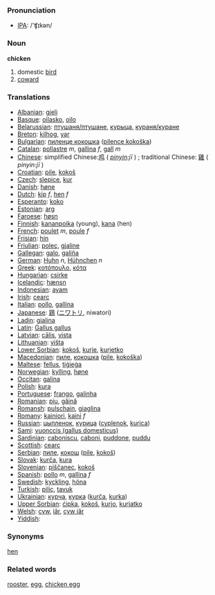 === Pronunciation ===
*[[w:IPA|IPA]]: /'ʧɪkən/

=== Noun ===

'''chicken'''

# domestic [[bird]]
# [[coward]]

=== Translations ===

*[[Albanian]]: [[gjeli]]
*[[Basque]]: [[oilasko]], [[oilo]]
*[[Belarussian]]: [[птушаня/птушане]], [[курыца]], [[кураня/куране]]
*[[Breton]]: [[kilhog]], [[yar]]
*[[Bulgarian]]: [[пиленце кокошка]] ([[pilence kokoška]])
*[[Catalan]]: [[pollastre]] ''m'', [[gallina]] ''f'', [[gall]] ''m''
*[[Chinese]]: simplified Chinese:[[鸡]] ( ''[[pinyin]]:jī'' ) ; traditional Chinese: [[雞]] ( ''pinyin:jī'' ) 
*[[Croatian]]: [[pile]], [[kokoš]]
*[[Czech]]: [[slepice]], [[kur]]
*[[Danish]]: [[høne]]
*[[Dutch]]: [[kip]] ''f'', [[hen]] ''f''
*[[Esperanto]]: [[koko]]
*[[Estonian]]: [[arg]]
*[[Faroese]]: [[høsn]]
*[[Finnish]]: [[kananpoika]] (young), [[kana]] (hen)
*[[French]]: [[poulet]] ''m'', [[poule]] ''f''
*[[Frisian]]: [[hin]]
*[[Friulian]]: [[poleç]], [[gjaline]]
*[[Gallegan]]: [[galo]], [[galiña]]
*[[German]]: [[Huhn]] ''n'', [[Hühnchen]] ''n''
*[[Greek]]: [[κοτόπουλο]], [[κότα]] '' ''
*[[Hungarian]]: [[csirke]]
*[[Icelandic]]: [[hænsn]]
*[[Indonesian]]: [[ayam]]
*[[Irish]]: [[cearc]]
*[[Italian]]: [[pollo]], [[gallina]] '' ''
*[[Japanese]]: [[鶏]] ([[ニワトリ]], niwatori)
*[[Ladin]]: [[gialina]]
*[[Latin]]: [[Gallus gallus]] '' ''
*[[Latvian]]: [[cālis]], [[vista]]
*[[Lithuanian]]: [[višta]]
*[[Lower Sorbian]]: [[kokoš]], [[kurje]], [[kurjetko]]
*[[Macedonian]]: [[пиле]], [[кокошка]] ([[pile]], [[kokoška]])
*[[Maltese]]: [[fellus]], [[tiġieġa]]
*[[Norwegian]]: [[kylling]], [[høne]]
*[[Occitan]]: [[galina]]
*[[Polish]]: [[kura]] '' ''
*[[Portuguese]]: [[frango]], [[galinha]]
*[[Romanian]]: [[piu]], [[găină]]
*[[Romansh]]: [[pulschain]], [[giaglina]]
*[[Romany]]: [[kainiori]], [[kaini]] ''f''
*[[Russian]]: [[цыпленок]], [[курица]] ([[cyplenok]], [[kurica]]) '' ''
*[[Sami]]: [[vuonccis (gallus domesticus)]]
*[[Sardinian]]: [[caboniscu]], [[caboni]], [[puddone]], [[puddu]]
*[[Scottish]]: [[cearc]]
*[[Serbian]]: [[пиле]], [[кокош]] ([[pile]], [[kokoš]])
*[[Slovak]]: [[kurča]], [[kura]]
*[[Slovenian]]: [[piščanec]], [[kokoš]]
*[[Spanish]]: [[pollo]] ''m'', [[gallina]] ''f''
*[[Swedish]]: [[kyckling]], [[höna]]
*[[Turkish]]: [[piliç]], [[tavuk]]
*[[Ukrainian]]: [[курча]], [[курка]] ([[kurča]], [[kurka]])
*[[Upper Sorbian]]: [[ćipka]], [[kokoš]], [[kurjo]], [[kurjatko]]
*[[Welsh]]: [[cyw]], [[iâr]], [[cyw iâr]]
*[[Yiddish]]: [[]]

=== Synonyms ===

[[hen]]

=== Related words ===

[[rooster]], [[egg]], [[chicken egg]]